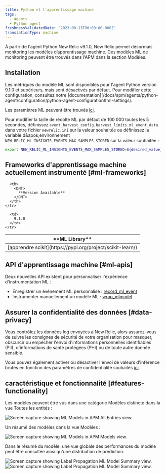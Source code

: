 ```yaml
---
title: Python et l'apprentissage machine
tags:
  - Agents
  - Python agent
freshnessValidatedDate: '2023-09-13T00:00:00.000Z'
translationType: machine
---
```


À partir de l&apos;agent Python New Relic v9.1.0, New Relic permet désormais monitoring les modèles d’apprentissage machine. Ces modèles ML de monitoring peuvent être trouvés dans l&apos;APM dans la section Modèles.

## Installation

<Callout variant="tip">
  Les métriques du modèle ML sont disponibles pour l&apos;agent Python version 9.1.0 et supérieurs, mais sont désactivés par défaut. Pour modifier cette configuration, consultez notre [documentation](/docs/apm/agents/python-agent/configuration/python-agent-configuration#ml-settings).
</Callout>

Les paramètres ML peuvent être trouvés [ici](/docs/apm/agents/python-agent/configuration/python-agent-configuration/#ml-settings).

Pour modifier la taille de récolte ML par défaut de 100 000 toutes les 5 secondes, définissez `event_harvest_config.harvest_limits.ml_event_data` dans votre fichier `newrelic.ini` sur la valeur souhaitée ou définissez la variable d&amp;apos;environnement `NEW_RELIC_ML_INSIGHTS_EVENTS_MAX_SAMPLES_STORED` sur la valeur souhaitée :

```bash
export NEW_RELIC_ML_INSIGHTS_EVENTS_MAX_SAMPLES_STORED=${desired_value}
```

## Frameworks d&apos;apprentissage machine actuellement instrumenté [#ml-frameworks]

<table>
  <thead>
    <tr>
      <th>
        <DNT>
          **ML Library**
        </DNT>
      </th>

      <th>
        <DNT>
          **Version Available**
        </DNT>
      </th>
    </tr>
  </thead>

  <tbody>
    <tr>
      <td>
        [apprendre scikit](https://pypi.org/project/scikit-learn/)
      </td>

      <td>
        9.1.0
      </td>
    </tr>
  </tbody>
</table>

## API d&apos;apprentissage machine [#ml-apis]

Deux nouvelles API existent pour personnaliser l&apos;expérience d&apos;instrumentation ML :

* Enregistrer un événement ML personnalisé : [record\_ml\_event](/docs/agents/python-agent/python-agent-api/recordmlevent-python-agent-api)
* Instrumenter manuellement un modèle ML : [wrap\_mlmodel](/docs/agents/python-agent/python-agent-api/wrapmlmodel-python-agent-api)

## Assurer la confidentialité des données [#data-privacy]

<Callout variant="caution">
  Vous contrôlez les données log envoyées à New Relic, alors assurez-vous de suivre les consignes de sécurité de votre organisation pour masquer, obscurcir ou empêcher l&apos;envoi d&apos;informations personnelles identifiables (PII), d&apos;informations de santé protégées (PHI) ou de toute autre donnée sensible.
</Callout>

Vous pouvez également activer ou désactiver l&apos;envoi de valeurs d&apos;inférence brutes en fonction des paramètres de confidentialité souhaités [ici](/docs/apm/agents/python-agent/configuration/python-agent-configuration/#inference-events-value-enabled).

## caractéristique et fonctionnalité [#features-functionality]

Les modèles peuvent être vus dans une catégorie Modèles distincte dans la vue Toutes les entités :

<img title="python-ml-APM-All-Entities.png" alt="Screen capture showing ML Models in APM All Entries view." src="/images/python-ml-APM-All-Entities.webp" />

Un résumé des modèles dans la vue Modèles :

<img title="python-ml-APM-models-view.png" alt="Screen capture showing ML Models in APM Models view." src="/images/python-ml-APM-models-view.webp" />

Dans le résumé du modèle, une vue globale des performances du modèle peut être consultée ainsi qu&apos;une distribution de prédiction.

<img title="python-ml-APM-model-summary-view1.png" alt="Screen capture showing Label Propagation ML Model Summary view." src="/images/python-ml-APM-model-summary-view1.webp" />

<img title="python-ml-APM-model-summary-view2.png" alt="Screen capture showing Label Propagation ML Model Summary view." src="/images/python-ml-APM-model-summary-view2.webp" />